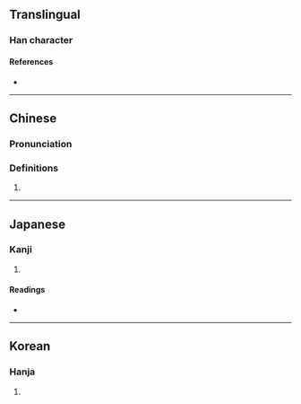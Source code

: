 {{character info/new}}
==Translingual==

===Han character===
{{Han char|rn=9|rad=人|as=15|sn=17|four=20231|canj=OIPF|ids=⿰亻麃}}

====References====
* {{Han ref|kx=0120.240|dkj=01257|dj=0254.220|hdz=10235.120|uh=5126|ud=20774|bh=ECB9|bd=60601}}

----

==Chinese==
{{zh-forms}}

===Pronunciation===
{{zh-pron
|m=biāo
|m-s=
|dg=
|c=biu1
|c-t=
|g=
|h=pfs=
|j=
|mb=
|md=
|mn=
|mn-t=
|w=
|x=
|mc=y
|oc=y
|cat=a
}}

===Definitions===
{{zh-hanzi}}

# {{zh-only|儦儦|[[crowded]]; [[rush]]ing about}}

----

==Japanese==

===Kanji===
{{ja-kanji|grade=|rs=人15}}

# {{rfdef|ja|sort=人15}}

====Readings====
* {{ja-readings|on=[[ひょう]] (hyō)|kun=[[さかんなさま]] (sakannasama)}}

----

==Korean==

===Hanja===
{{ko-hanja|hangeul=표|rv=pyo|mr=p'yo}}

# {{rfdef|ko|sort=人15}}